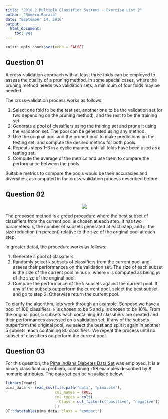 ```yaml
---
title: "2016.2 Multiple Classifier Systems - Exercise List 2"
author: "Romero Barata"
date: "September 14, 2016"
output: 
  html_document: 
    toc: yes
---
```


```r
knitr::opts_chunk$set(echo = FALSE)
```

## Question 01
A cross-validation approach with at least three folds can be employed to assess the quality of a pruning method. In some special cases, where the pruning method needs two validation sets, a minimum of four folds may be needed.

The cross-validation process works as follows: 

1. Select one fold to be the test set, another one to be the validation set (or two depending on the pruning method), and the rest to be the training set.
2. Generate a pool of classifiers using the training set and prune it using the validation set. The pool can be generated using any method.
3. Use the original pool and the pruned pool to make predictions on the testing set, and compute the desired metrics for both pools.
4. Repeats steps 1--3 in a cyclic manner, until all folds have been used as a testing set.
5. Compute the average of the metrics and use them to compare the performance between the pools.

Suitable metrics to compare the pools would be their accuracies and diversities, as computed in the cross-validation process described before.

## Question 02
<center>![](figures/q2-architecture.png)</center>

The proposed method is a greed procedure where the best subset of classifiers from the current pool is chosen at each step. It has two parameters: `k`, the number of subsets generated at each step, and `p`, the size reduction (in percent) relative to the size of the original pool at each step.

In greater detail, the procedure works as follows:

1. Generate a pool of classifiers.
2. Randomly select `k` subsets of classifiers from the current pool and assess their performances on the validation set. The size of each subset is the size of the current pool minus `x`, where `x` is computed as being `p%` of the size of the original pool.
3. Compare the performance of the `k` subsets against the current pool. If any of the subsets outperform the current pool, select the best subset and go to step 2. Otherwise return the current pool.

To clarify the algorithm, lets work through an example. Suppose we have a pool of $100$ classifiers, `k` is chosen to be $5$ and `p` is chosen to be $10\%$. From the original pool, $5$ subsets each containing $90$ classifiers are created and their performances assessed on a validation set. If any of the subsets outperform the original pool, we select the best and split it again in another $5$ subsets, each containing $80$ classifiers. We repeat the process until no subset of classifiers outperform the current pool.

## Question 03
For this question, the [Pima Indians Diabetes Data Set ](http://archive.ics.uci.edu/ml/datasets/Pima+Indians+Diabetes) was employed. It is a binary classification problem, containing $768$ examples described by $8$ numeric attributes. The data set can be visualised below.

```r
library(readr)
pima_data <- read_csv(file.path("data", "pima.csv"), 
                      col_names = TRUE, 
                      col_types = cols(
                        Class = col_factor(c("positive", "negative"))
                      ))
DT::datatable(pima_data, class = "compact")
```

